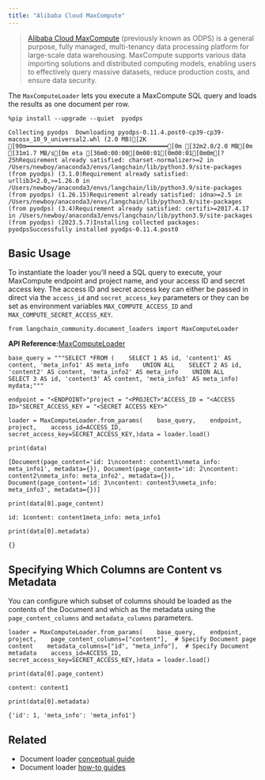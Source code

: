```yaml
---
title: "Alibaba Cloud MaxCompute"
---
```


> [Alibaba Cloud MaxCompute](https://www.alibabacloud.com/product/maxcompute) (previously known as ODPS) is a general purpose, fully managed, multi-tenancy data processing platform for large-scale data warehousing. MaxCompute supports various data importing solutions and distributed computing models, enabling users to effectively query massive datasets, reduce production costs, and ensure data security.

The `MaxComputeLoader` lets you execute a MaxCompute SQL query and loads the results as one document per row.

```
%pip install --upgrade --quiet  pyodps
```

```
Collecting pyodps  Downloading pyodps-0.11.4.post0-cp39-cp39-macosx_10_9_universal2.whl (2.0 MB)[2K     [90m━━━━━━━━━━━━━━━━━━━━━━━━━━━━━━━━━━━━━━━━[0m [32m2.0/2.0 MB[0m [31m1.7 MB/s[0m eta [36m0:00:00[0m00:01[0m00:01[0m0m[?25hRequirement already satisfied: charset-normalizer>=2 in /Users/newboy/anaconda3/envs/langchain/lib/python3.9/site-packages (from pyodps) (3.1.0)Requirement already satisfied: urllib3<2.0,>=1.26.0 in /Users/newboy/anaconda3/envs/langchain/lib/python3.9/site-packages (from pyodps) (1.26.15)Requirement already satisfied: idna>=2.5 in /Users/newboy/anaconda3/envs/langchain/lib/python3.9/site-packages (from pyodps) (3.4)Requirement already satisfied: certifi>=2017.4.17 in /Users/newboy/anaconda3/envs/langchain/lib/python3.9/site-packages (from pyodps) (2023.5.7)Installing collected packages: pyodpsSuccessfully installed pyodps-0.11.4.post0
```

## Basic Usage

To instantiate the loader you'll need a SQL query to execute, your MaxCompute endpoint and project name, and your access ID and secret access key. The access ID and secret access key can either be passed in direct via the `access_id` and `secret_access_key` parameters or they can be set as environment variables `MAX_COMPUTE_ACCESS_ID` and `MAX_COMPUTE_SECRET_ACCESS_KEY`.

```
from langchain_community.document_loaders import MaxComputeLoader
```

**API Reference:**[MaxComputeLoader](https://python.langchain.com/api_reference/community/document_loaders/langchain_community.document_loaders.max_compute.MaxComputeLoader.html)

```
base_query = """SELECT *FROM (    SELECT 1 AS id, 'content1' AS content, 'meta_info1' AS meta_info    UNION ALL    SELECT 2 AS id, 'content2' AS content, 'meta_info2' AS meta_info    UNION ALL    SELECT 3 AS id, 'content3' AS content, 'meta_info3' AS meta_info) mydata;"""
```

```
endpoint = "<ENDPOINT>"project = "<PROJECT>"ACCESS_ID = "<ACCESS ID>"SECRET_ACCESS_KEY = "<SECRET ACCESS KEY>"
```

```
loader = MaxComputeLoader.from_params(    base_query,    endpoint,    project,    access_id=ACCESS_ID,    secret_access_key=SECRET_ACCESS_KEY,)data = loader.load()
```

```
print(data)
```

```
[Document(page_content='id: 1\ncontent: content1\nmeta_info: meta_info1', metadata={}), Document(page_content='id: 2\ncontent: content2\nmeta_info: meta_info2', metadata={}), Document(page_content='id: 3\ncontent: content3\nmeta_info: meta_info3', metadata={})]
```

```
print(data[0].page_content)
```

```
id: 1content: content1meta_info: meta_info1
```

```
print(data[0].metadata)
```

```
{}
```

## Specifying Which Columns are Content vs Metadata

You can configure which subset of columns should be loaded as the contents of the Document and which as the metadata using the `page_content_columns` and `metadata_columns` parameters.

```
loader = MaxComputeLoader.from_params(    base_query,    endpoint,    project,    page_content_columns=["content"],  # Specify Document page content    metadata_columns=["id", "meta_info"],  # Specify Document metadata    access_id=ACCESS_ID,    secret_access_key=SECRET_ACCESS_KEY,)data = loader.load()
```

```
print(data[0].page_content)
```

```
content: content1
```

```
print(data[0].metadata)
```

```
{'id': 1, 'meta_info': 'meta_info1'}
```

## Related

* Document loader [conceptual guide](/src/oss/concepts/document_loaders)
* Document loader [how-to guides](/src/oss/how_to/#document-loaders)
